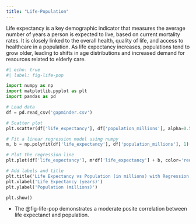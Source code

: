 ```yaml
---
title: "Life-Population"
---
```


Life expectancy is a key demographic indicator that measures the average number of years a person is expected to live, based on current mortality rates. It is closely linked to the overall health, quality of life, and access to healthcare in a population. As life expectancy increases, populations tend to grow older, leading to shifts in age distributions and increased demand for resources related to elderly care.

```python
#| echo: true
#| label: fig-life-pop 

import numpy as np
import matplotlib.pyplot as plt
import pandas as pd

# Load data
df = pd.read_csv('gapminder.csv')

# Scatter plot
plt.scatter(df['life_expectancy'], df['population_millions'], alpha=0.5)

# Fit a linear regression model using numpy
m, b = np.polyfit(df['life_expectancy'], df['population_millions'], 1)

# Plot the regression line
plt.plot(df['life_expectancy'], m*df['life_expectancy'] + b, color='red')

# Add labels and title
plt.title('Life Expectancy vs Population (in millions) with Regression Line')
plt.xlabel('Life Expectancy (years)')
plt.ylabel('Population (millions)')

plt.show()


```

- The @fig-life-pop demonstrates a moderate posite correlation between life expectanct and population.